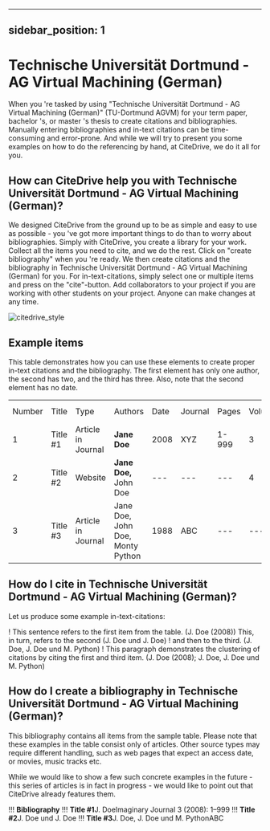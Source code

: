 
---
sidebar_position: 1
---

# Technische Universität Dortmund - AG Virtual Machining (German)

When you 're tasked by using "Technische Universität Dortmund - AG Virtual Machining (German)" (TU-Dortmund AGVM) for your term paper, bachelor 's, or master 's thesis to create citations and bibliographies.
Manually entering bibliographies and in-text citations can be time-consuming and error-prone. And while we will try to present you some examples on how to do the referencing by hand, at CiteDrive, we do it all for you.

<!---
## About  Technische Universität Dortmund - AG Virtual Machining (German)

* Title: Technische Universität Dortmund - AG Virtual Machining (German)
* Short Title (Id): TU-Dortmund AGVM)
* Authors: Technische Universität Dortmund - AG Virtual Machining (German)
* Download: Technische Universität Dortmund - AG Virtual Machining (German)
 --->

## How can CiteDrive help you with Technische Universität Dortmund - AG Virtual Machining (German)?

We designed CiteDrive from the ground up to be as simple and easy to use as possible - you 've got more important things to do than to worry about bibliographies. Simply with CiteDrive, you create a library for your work. Collect all the items you need to cite, and we do the rest. Click on "create bibliography" when you 're ready. We then create citations and the bibliography in Technische Universität Dortmund - AG Virtual Machining (German) for you. For in-text-citations, simply select one or multiple items and press on the "cite"-button. Add collaborators to your project if you are working with other students on your project. Anyone can make changes at any time.


![citedrive_style](images/technische-universitat-dortmund--ag-virtual-machining-german.svg "Choose Technische Universität Dortmund - AG Virtual Machining (German) in the CiteDrive App")


## Example items

This table demonstrates how you can use these elements to create proper in-text citations and the bibliography. The first element has only one author, the second has two, and the third has three. Also, note that the second element has no date.


<table>
  <tr>
   <td>Number
   </td>
   <td>Title
   </td>
   <td>Type
   </td>
   <td>Authors
   </td>
   <td>Date
   </td>
   <td>Journal
   </td>
   <td>Pages
   </td>
   <td>Volume
   </td>
   <td>Issue
   </td>
   <td>Access Date
   </td>
  </tr>
  <tr>
   <td>1
   </td>
   <td>Title #1
   </td>
   <td>Article in Journal
   </td>
   <td><strong>Jane Doe</strong>
   </td>
   <td>2008
   </td>
   <td>XYZ
   </td>
   <td>1-999
   </td>
   <td>3
   </td>
   <td>2
   </td>
   <td>--
   </td>
  </tr>
  <tr>
   <td>
2
   </td>
   <td>Title #2
   </td>
   <td>Website
   </td>
   <td><strong>Jane Doe, </strong>John Doe
   </td>
   <td>---
   </td>
   <td>---
   </td>
   <td>---
   </td>
   <td>4
   </td>
   <td>---
   </td>
   <td>2020-05-01
   </td>
  </tr>
  <tr>
   <td>3
   </td>
   <td>Title #3
   </td>
   <td>Article in Journal
   </td>
   <td>Jane Doe, John Doe, Monty Python
   </td>
   <td>1988
   </td>
   <td>ABC
   </td>
   <td>---
   </td>
   <td>---
   </td>
   <td>16
   </td>
   <td>---
   </td>
  </tr>
</table>



## How do I cite in  Technische Universität Dortmund - AG Virtual Machining (German)?

Let us produce some example in-text-citations:

! This sentence refers to the first item from the table. (J. Doe (2008)) This, in turn, refers to the second (J. Doe und J. Doe)
! and then to the third.  (J. Doe, J. Doe und M. Python)
! This paragraph demonstrates the clustering of citations by citing the first and third item. (J. Doe (2008); J. Doe, J. Doe und M. Python)



## How do I create a bibliography in Technische Universität Dortmund - AG Virtual Machining (German)?

This bibliography contains all items from the sample table. Please note that these examples in the table consist only of articles. Other source types may require different handling, such as web pages that expect an access date, or movies, music tracks etc.

While we would like to show a few such concrete examples in the future - this series of articles is in fact in progress - we would like to point out that CiteDrive already features them.


!!! **Bibliography**
!!! <b><b>Title #1</b></b>J. DoeImaginary Journal  3 (2008): 1–999
!!! <b><b>Title #2</b></b>J. Doe und J. Doe
!!! <b><b>Title #3</b></b>J. Doe, J. Doe und M. PythonABC


```
        